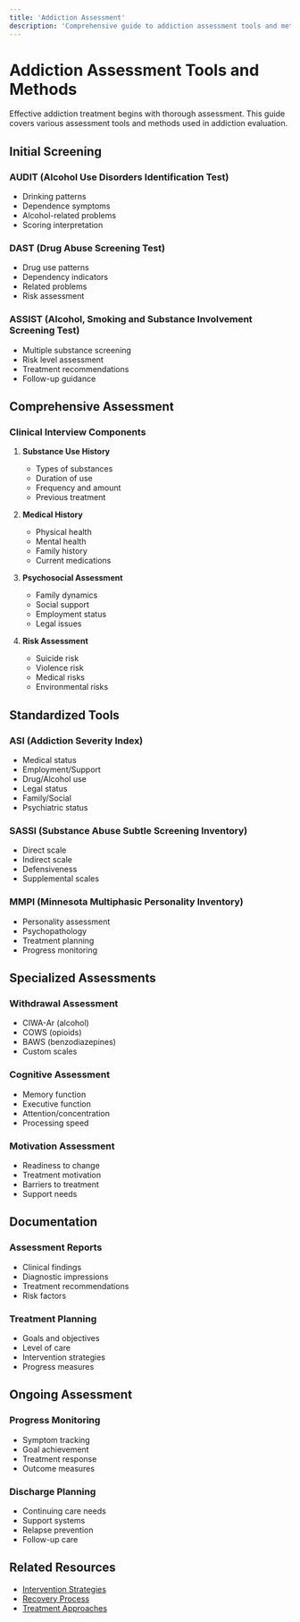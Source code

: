 ```yaml
---
title: 'Addiction Assessment'
description: 'Comprehensive guide to addiction assessment tools and methods'
---
```


# Addiction Assessment Tools and Methods

Effective addiction treatment begins with thorough assessment. This guide covers various assessment tools and methods used in addiction evaluation.

## Initial Screening

### AUDIT (Alcohol Use Disorders Identification Test)

- Drinking patterns
- Dependence symptoms
- Alcohol-related problems
- Scoring interpretation

### DAST (Drug Abuse Screening Test)

- Drug use patterns
- Dependency indicators
- Related problems
- Risk assessment

### ASSIST (Alcohol, Smoking and Substance Involvement Screening Test)

- Multiple substance screening
- Risk level assessment
- Treatment recommendations
- Follow-up guidance

## Comprehensive Assessment

### Clinical Interview Components

1. **Substance Use History**

   - Types of substances
   - Duration of use
   - Frequency and amount
   - Previous treatment

2. **Medical History**

   - Physical health
   - Mental health
   - Family history
   - Current medications

3. **Psychosocial Assessment**

   - Family dynamics
   - Social support
   - Employment status
   - Legal issues

4. **Risk Assessment**
   - Suicide risk
   - Violence risk
   - Medical risks
   - Environmental risks

## Standardized Tools

### ASI (Addiction Severity Index)

- Medical status
- Employment/Support
- Drug/Alcohol use
- Legal status
- Family/Social
- Psychiatric status

### SASSI (Substance Abuse Subtle Screening Inventory)

- Direct scale
- Indirect scale
- Defensiveness
- Supplemental scales

### MMPI (Minnesota Multiphasic Personality Inventory)

- Personality assessment
- Psychopathology
- Treatment planning
- Progress monitoring

## Specialized Assessments

### Withdrawal Assessment

- CIWA-Ar (alcohol)
- COWS (opioids)
- BAWS (benzodiazepines)
- Custom scales

### Cognitive Assessment

- Memory function
- Executive function
- Attention/concentration
- Processing speed

### Motivation Assessment

- Readiness to change
- Treatment motivation
- Barriers to treatment
- Support needs

## Documentation

### Assessment Reports

- Clinical findings
- Diagnostic impressions
- Treatment recommendations
- Risk factors

### Treatment Planning

- Goals and objectives
- Level of care
- Intervention strategies
- Progress measures

## Ongoing Assessment

### Progress Monitoring

- Symptom tracking
- Goal achievement
- Treatment response
- Outcome measures

### Discharge Planning

- Continuing care needs
- Support systems
- Relapse prevention
- Follow-up care

## Related Resources

- [Intervention Strategies](/mental/II-Addiction/intervention)
- [Recovery Process](/mental/II-Addiction/recovery)
- [Treatment Approaches](/mental/II-Addiction/treatment)
